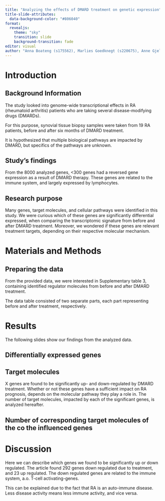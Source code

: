 ```yaml
---
title: "Analyzing the effects of DMARD treatment on genetic expression"
title-slide-attributes: 
  data-background-color: "#806040"
format:
  revealjs:
    theme: "sky"
    transition: slide
    background-transition: fade
editor: visual
author: "Anna Boateng (s175562), Marlies Goedknegt (s220675), Anne Gjelstrup (s194530), Katja Jagd (s185395), Olivia Ronnenberg (s183359)"
---
```


# Introduction {background-color="#806040"}


## Background Information {background-color="#806040"}

The study looked into genome-wide transcriptional effects in RA (rheumatoid arthritis) patients who are taking several disease-modifying drugs (DMARDs).

For this purpose, synovial tissue biopsy samples were taken from 19 RA patients, before and after six months of DMARD treatment.

It is hypothesized that multiple biological pathways are impacted by DMARD, but specifics of the pathways are unknown.

## Study's findings {background-color="#806040"}

From the 8000 analyzed genes, <300 genes had a reversed gene expression as a result of DMARD therapy. These genes are related to the immune system, and largely expressed by lymphocytes.

## Research purpose {background-color="#806040"}

Many genes, target molecules, and cellular pathways were identified in this study. We were curious which of these genes are significantly differential expressed, when comparing the transcriptomic signature from before and after DMARD treatment.
Moreover, we wondered if these genes are relevant treatment targets, depending on their respective molecular mechanism.

# Materials and Methods {background-color="#806040"}



## Preparing the data {background-color="#806040"}

From the provided data, we were interested in Supplementary table 3, containing identified regulator molecules from before and after DMARD treatment.

The data table consisted of two separate parts, each part representing before and after treatment, respectively.

# Results {background-color="#806040"}

The following slides show our findings from the analyzed data.

## Differentially expressed genes {background-color="#806040"}

## Target molecules {background-color="#806040"}

X genes are found to be significantly up- and down-regulated by DMARD treatment. Whether or not these genes have a sufficient impact on RA prognosis, depends on the molecular pathway they play a role in. The number of target molecules, impacted by each of the significant genes, is analyzed hereafter.

## Number of corresponding target molecules of the co the influenced genes {background-color="#806040"}

# Discussion {background-color="#806040"}

Here we can describe which genes we found to be significantly up or down regulated.
The article found 292 genes down regulated due to treatment, and 23 up regulated. The down regulated genes are related to the immune system, a.o. T-cell activating-genes.

This can be explained due to the fact that RA is an auto-immune disease. Less disease activity means less immune activity, and vice versa.
